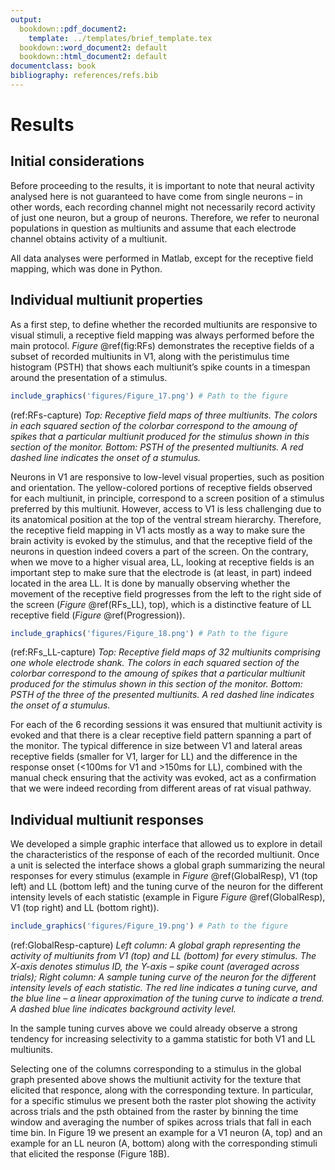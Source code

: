 ```yaml
---
output:
  bookdown::pdf_document2:
    template: ../templates/brief_template.tex
  bookdown::word_document2: default
  bookdown::html_document2: default
documentclass: book
bibliography: references/refs.bib
---
```


# **Results** {#chap:results}
\minitoc <!-- this will include a mini table of contents-->

\chaptermark{Results}

## Initial considerations

Before proceeding to the results, it is important to note that neural activity analysed here is not guaranteed to have come from single neurons – in other words, each recording channel might not necessarily record activity of just one neuron, but a group of neurons. Therefore, we refer to neuronal populations in question as multiunits and assume that each electrode channel obtains activity of a multiunit. 

\vspace{5mm}

All data analyses were performed in Matlab, except for the receptive field mapping, which was done in Python. 

\vspace{5mm}

## Individual multiunit properties

As a first step, to define whether the recorded multiunits are responsive to visual stimuli, a receptive field mapping was always performed before the main protocol. *Figure* \@ref(fig:RFs) demonstrates the receptive fields of a subset of recorded multiunits in V1, along with the peristimulus time histogram (PSTH) that shows each multiunit's spike counts in a timespan around the presentation of a stimulus.

```r
include_graphics('figures/Figure_17.png') # Path to the figure
```
(ref:RFs-capture) *Top: Receptive field maps of three multiunits. The colors in each squared section of the colorbar correspond to the amoung of spikes that a particular multiunit produced for the stimulus shown in this section of the monitor. Bottom: PSTH of the presented multiunits. A red dashed line indicates the onset of a stumulus.*

Neurons in V1 are responsive to low-level visual properties, such as position and orientation. The yellow-colored portions of receptive fields observed for each multiunit, in principle, correspond to a screen position of a stimulus preferred by this multiunit. However, access to V1 is less challenging due to its anatomical position at the top of the ventral stream hierarchy. Therefore, the receptive field mapping in V1 acts mostly as a way to make sure the brain activity is evoked by the stimulus, and that the receptive field of the neurons in question indeed covers a part of the screen. On the contrary, when we move to a higher visual area, LL, looking at receptive fields is an important step to make sure that the electrode is (at least, in part) indeed located in the area LL. It is done by manually observing whether the movement of the receptive field progresses from the left to the right side of the screen (*Figure* \@ref(RFs_LL), top), which is a distinctive feature of LL receptive field (*Figure* \@ref(Progression)).

```r
include_graphics('figures/Figure_18.png') # Path to the figure
```
(ref:RFs_LL-capture) *Top: Receptive field maps of 32 multiunits comprising one whole electrode shank. The colors in each squared section of the colorbar correspond to the amoung of spikes that a particular multiunit produced for the stimulus shown in this section of the monitor. Bottom: PSTH of the three of the presented multiunits. A red dashed line indicates the onset of a stumulus.*

For each of the 6 recording sessions it was ensured that multiunit activity is evoked and that there is a clear receptive field pattern spanning a part of the monitor. The typical difference in size between V1 and lateral areas receptive fields (smaller for V1, larger for LL) and the difference in the response onset (<100ms for V1 and  >150ms for LL), combined with the manual check ensuring that the activity was evoked, act as a confirmation that we were indeed recording from different areas of rat visual pathway.

## Individual multiunit responses

We developed a simple graphic interface that allowed us to explore in detail the characteristics of the response of each of the recorded multiunit. Once a unit is selected the interface shows a global graph summarizing the neural responses for every stimulus (example in *Figure* \@ref(GlobalResp), V1 (top left) and LL (bottom left) and the tuning curve of the neuron for the different intensity levels of each statistic (example in Figure *Figure* \@ref(GlobalResp), V1 (top right) and LL (bottom right)).

```r
include_graphics('figures/Figure_19.png') # Path to the figure
```
(ref:GlobalResp-capture) *Left column: A global graph representing the activity of multiunits from V1 (top) and LL (bottom) for every stimulus. The X-axis denotes stimulus ID, the Y-axis – spike count (averaged across trials); Right column: A sample tuning curve of the neuron for the different intensity levels of each statistic.  The red line indicates a tuning curve, and the blue line – a linear approximation of the tuning curve to indicate a trend. A dashed blue line indicates background activity level.*

In the sample tuning curves above we could already observe a strong tendency for increasing selectivity to a gamma statistic for both V1 and LL multiunits.  

\vspace{5mm}

Selecting one of the columns corresponding to a stimulus in the global graph presented above  shows the multiunit activity for the texture that elicited that responce, along with the corresponding texture. In particular, for a specific stimulus we present both the raster plot showing the activity across trials and the psth obtained from the raster by binning the time window and averaging the number of spikes across trials that fall in each time bin. In Figure 19 we present an example for a V1 neuron (A, top) and an example  for an LL neuron (A, bottom) along with the corresponding stimuli that elicited the response (Figure 18B).
